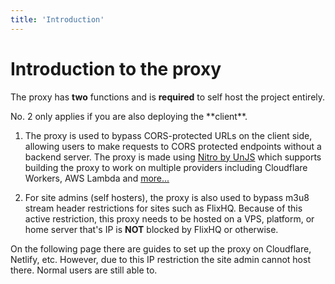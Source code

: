 ```yaml
---
title: 'Introduction'
---
```


# Introduction to the proxy

The proxy has **two** functions and is **required** to self host the project entirely. 

<Warning>
No. 2 only applies if you are also deploying the **client**.
</Warning>

1. The proxy is used to bypass CORS-protected URLs on the client side, allowing users to make requests to CORS protected endpoints without a backend server.
The proxy is made using [Nitro by UnJS](https://nitro.unjs.io/) which supports building the proxy to work on multiple providers including Cloudflare Workers, AWS Lambda and [more...](https://nitro.unjs.io/deploy)

2. For site admins (self hosters), the proxy is also used to bypass m3u8 stream header restrictions for sites such as FlixHQ. Because of this active restriction, this proxy needs to be hosted on a VPS, platform, or home server that's IP is **NOT** blocked by FlixHQ or otherwise.

On the following page there are guides to set up the proxy on Cloudflare, Netlify, etc. However, due to this IP restriction the site admin cannot host there. Normal users are still able to.
